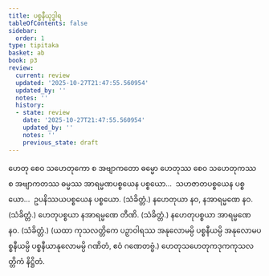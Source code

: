 ```yaml
---
title: ပစ္စနီယုဒ္ဓါရ
tableOfContents: false
sidebar:
  order: 1
type: tipitaka
basket: ab
book: p3
review:
  current: review
  updated: '2025-10-27T21:47:55.560954'
  updated_by: ''
  notes: ''
  history:
  - state: review
    date: '2025-10-27T21:47:55.560954'
    updated_by: ''
    notes: ''
    previous_state: draft
---
```



<ReviewStatus review={frontmatter.review} showDetails={true} />

<HypothesisAnnotation frontmatter={frontmatter} />

<DynamicBreadcrumb />

<Division number="69" book="p3" e="ch" v="39" p="340">

<Paragraph number="1401" book="p3">
ဟေတု စေဝ သဟေတုကော စ အဗျာကတော ဓမ္မော ဟေတုဿ စေဝ သဟေတုကဿ စ အဗျာကတဿ ဓမ္မဿ အာရမ္မဏပစ္စယေန ပစ္စယော…  သဟဇာတပစ္စယေန ပစ္စယော…  ဥပနိဿယပစ္စယေန ပစ္စယော. (သံခိတ္တံ.)
</Paragraph>

</Division>
<Division number="70" book="p3" e="ch" v="39" p="340">

<Paragraph number="1402" book="p3">
နဟေတုယာ နဝ, နအာရမ္မဏေ နဝ. (သံခိတ္တံ.)
</Paragraph>

<Paragraph number="1403" book="p3">
ဟေတုပစ္စယာ နအာရမ္မဏေ တီဏိ. (သံခိတ္တံ.)
</Paragraph>

<Paragraph number="1404" book="p3">
နဟေတုပစ္စယာ အာရမ္မဏေ နဝ. (သံခိတ္တံ.)
</Paragraph>

<Paragraph number="1405" book="p3">
(ယထာ ကုသလတ္တိကေ ပဉှာဝါရဿ အနုလောမမ္ပိ ပစ္စနီယမ္ပိ အနုလောမပစ္စနီယမ္ပိ ပစ္စနီယာနုလောမမ္ပိ ဂဏိတံ, ဧဝံ ဂဏေတဗ္ဗံ.)

</Paragraph>
</Division>

<Paragraph number="1406" type="center" book="p3">
ဟေတုသဟေတုကဒုကကုသလတ္တိကံ နိဋ္ဌိတံ.
</Paragraph>